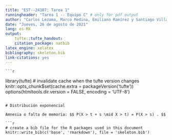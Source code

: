 ```yaml
---
title: "EST--24107: Tarea 1"
runningheader: "Tarea 1 -- Equipo C" # only for pdf output
author: "Carlos Lezama, Marco Medina, Emiliano Ramírez y Santiago Villarreal"
date: "Jueves, 26 de agosto de 2021"
lang: es-MX
output:
    tufte::tufte_handout:
    citation_package: natbib
latex_engine: xelatex
bibliography: skeleton.bib
link-citations: yes
---
```

    
    ```r
library(tufte)
# invalidate cache when the tufte version changes
knitr::opts_chunk$set(cache.extra = packageVersion('tufte'))
options(htmltools.dir.version = FALSE, encoding = 'UTF-8')
```

# Distribución exponencial

Amnesia o falta de memoria: $$ P(X > t + s \mid X > t) = P(X > s) . $$

```r
# create a bib file for the R packages used in this document
knitr::write_bib(c('base', 'rmarkdown'), file = 'skeleton.bib')
```
